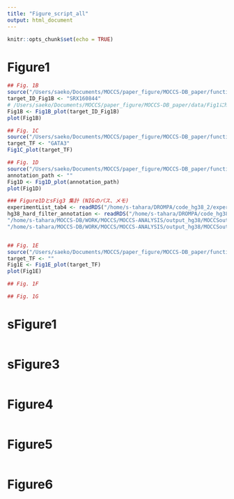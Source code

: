 ```yaml
---
title: "Figure_script_all"
output: html_document
---
```


```r
knitr::opts_chunk$set(echo = TRUE)
```

# Figure1
```r
## Fig. 1B
source("/Users/saeko/Documents/MOCCS/paper_figure/MOCCS-DB_paper/function/Fig1B_plot.R")
target_ID_Fig1B <- "SRX160844"
# /Users/saeko/Documents/MOCCS/paper_figure/MOCCS-DB_paper/data/Fig1にhg38 target_ID_Fig1BのMOCCS outputを移してから以下を実行
Fig1B <- Fig1B_plot(target_ID_Fig1B)
plot(Fig1B)

## Fig. 1C
source("/Users/saeko/Documents/MOCCS/paper_figure/MOCCS-DB_paper/function/Fig1C_plot.R")
target_TF <- "GATA3"
Fig1C_plot(target_TF)

## Fig. 1D
source("/Users/saeko/Documents/MOCCS/paper_figure/MOCCS-DB_paper/function/Fig1D_plot.R")
annotation_path <- ""
Fig1D <- Fig1D_plot(annotation_path)
plot(Fig1D)

### Figure1DとsFig3 集計 (NIGのパス、メモ)
experimentList_tab4 <- readRDS("/home/s-tahara/DROMPA/code_hg38_2/experimentList_tab4.rds")
hg38_hard_filter_annotation <- readRDS("/home/s-tahara/DROMPA/code_hg38_2/hg38_hard_filter_annotation.rds")
"/home/s-tahara/MOCCS-DB/WORK/MOCCS/MOCCS-ANALYSIS/output_hg38/MOCCSout_hg38_hard_filter_annotated.rds" #MOCCS output hg38 hard filter(memo)
"/home/s-tahara/MOCCS-DB/WORK/MOCCS/MOCCS-ANALYSIS/output_hg38/MOCCSout_hg38_all_qval.rds" # MOCCS output hg38 all (qvalあり、annotationなし)


## Fig. 1E
source("/Users/saeko/Documents/MOCCS/paper_figure/MOCCS-DB_paper/function/Fig1E_plot.R")
target_TF <- ""
Fig1E <- Fig1E_plot(target_TF)
plot(Fig1E)

## Fig. 1F

## Fig. 1G
```

# sFigure1
```r
```

# sFigure3
```r
```

# Figure4
```r
```

# Figure5
```r
```


# Figure6
```r
```

